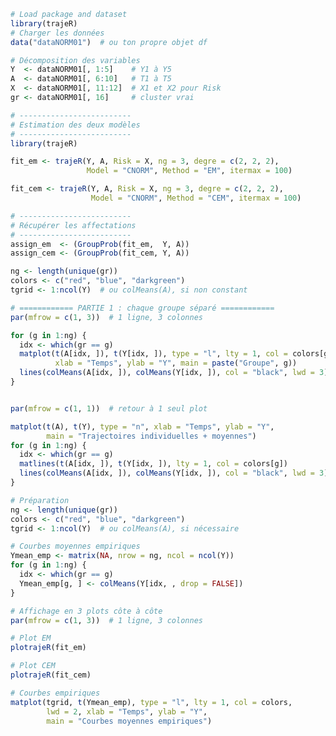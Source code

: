 
```r

# Load package and dataset
library(trajeR)
# Charger les données
data("dataNORM01")  # ou ton propre objet df

# Décomposition des variables
Y  <- dataNORM01[, 1:5]    # Y1 à Y5
A  <- dataNORM01[, 6:10]   # T1 à T5
X  <- dataNORM01[, 11:12]  # X1 et X2 pour Risk
gr <- dataNORM01[, 16]     # cluster vrai

# -------------------------
# Estimation des deux modèles
# -------------------------
library(trajeR)

fit_em <- trajeR(Y, A, Risk = X, ng = 3, degre = c(2, 2, 2),
                 Model = "CNORM", Method = "EM", itermax = 100)

fit_cem <- trajeR(Y, A, Risk = X, ng = 3, degre = c(2, 2, 2),
                  Model = "CNORM", Method = "CEM", itermax = 100)

# -------------------------
# Récupérer les affectations
# -------------------------
assign_em  <- (GroupProb(fit_em,  Y, A))
assign_cem <- (GroupProb(fit_cem, Y, A))


```






```r
ng <- length(unique(gr))
colors <- c("red", "blue", "darkgreen")
tgrid <- 1:ncol(Y)  # ou colMeans(A), si non constant

# ============ PARTIE 1 : chaque groupe séparé ============
par(mfrow = c(1, 3))  # 1 ligne, 3 colonnes

for (g in 1:ng) {
  idx <- which(gr == g)
  matplot(t(A[idx, ]), t(Y[idx, ]), type = "l", lty = 1, col = colors[g],
          xlab = "Temps", ylab = "Y", main = paste("Groupe", g))
  lines(colMeans(A[idx, ]), colMeans(Y[idx, ]), col = "black", lwd = 3)
}



```



```r


par(mfrow = c(1, 1))  # retour à 1 seul plot

matplot(t(A), t(Y), type = "n", xlab = "Temps", ylab = "Y",
        main = "Trajectoires individuelles + moyennes")
for (g in 1:ng) {
  idx <- which(gr == g)
  matlines(t(A[idx, ]), t(Y[idx, ]), lty = 1, col = colors[g])
  lines(colMeans(A[idx, ]), colMeans(Y[idx, ]), col = "black", lwd = 3)
}

```



```r
# Préparation
ng <- length(unique(gr))
colors <- c("red", "blue", "darkgreen")
tgrid <- 1:ncol(Y)  # ou colMeans(A), si nécessaire

# Courbes moyennes empiriques
Ymean_emp <- matrix(NA, nrow = ng, ncol = ncol(Y))
for (g in 1:ng) {
  idx <- which(gr == g)
  Ymean_emp[g, ] <- colMeans(Y[idx, , drop = FALSE])
}

# Affichage en 3 plots côte à côte
par(mfrow = c(1, 3))  # 1 ligne, 3 colonnes

# Plot EM
plotrajeR(fit_em)

# Plot CEM
plotrajeR(fit_cem)

# Courbes empiriques
matplot(tgrid, t(Ymean_emp), type = "l", lty = 1, col = colors,
        lwd = 2, xlab = "Temps", ylab = "Y",
        main = "Courbes moyennes empiriques")



```
